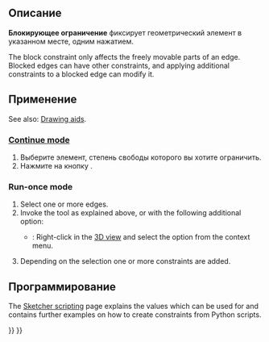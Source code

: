 <languages/>

<div class="mw-translate-fuzzy">
{{Docnav/ru
|[[Sketcher_ConstrainSymmetric/ru|Ограничение симметричности]]
|[[Sketcher_ConstrainLock/ru|Ограничение положения]]
|[[Sketcher_Workbench/ru|Верстак "Sketcher"]]
|IconL=Constraint_Symmetric.svg
|IconR=Sketcher_ConstrainLock.svg‎
|IconC=Workbench_Sketcher.svg
}}
</div>

<div class="mw-translate-fuzzy">
{{GuiCommand/ru
|Name/ru=Ограничение перемещения
|Name=Sketcher_ConstrainBlock
|MenuLocation=Sketch → Ограничения эскиза → Constrain Block
|Workbenches=[[Sketcher_Workbench/ru|Sketcher]]
|Version=0.17
|SeeAlso=[[Sketcher_ConstrainLock/ru|Ограничение положения]]
}}
</div>

<span id="Description"></span>
==Описание==

<div class="mw-translate-fuzzy">
'''Блокирующее ограничение''' фиксирует геометрический элемент в указанном месте, одним нажатием.
</div>

The block constraint only affects the freely movable parts of an edge. Blocked edges can have other constraints, and applying additional constraints to a blocked edge can modify it.

<span id="Usage"></span>
==Применение==

See also: [[Sketcher_Workbench#Drawing_aids|Drawing aids]].

===[[Sketcher_Workbench#Continue_modes|Continue mode]]===

<div class="mw-translate-fuzzy">
# Выберите элемент, степень свободы которого вы хотите ограничить.
# Нажмите на кнопку {{Button|[[File:Sketcher_ConstrainBlock.svg|16px]] [[Sketcher_ConstrainBlock/ru|Ограничение (Привязка)]]}}.
</div>

===Run-once mode===

# Select one or more edges.
# Invoke the tool as explained above, or with the following additional option:
#* {{Version|1.0}}: Right-click in the [[3D_view|3D view]] and select the {{MenuCommand|[[Image:Sketcher_ConstrainBlock.svg|16px]] Constrain block}} option from the context menu.
# Depending on the selection one or more constraints are added.

<span id="Scripting"></span>
==Программирование==

{{Code|code=Sketch.addConstraint(Sketcher.Constraint('Block', Edge))}}

The [[Sketcher_scripting|Sketcher scripting]] page explains the values which can be used for {{incode|Edge}} and contains further examples on how to create constraints from Python scripts.


<div class="mw-translate-fuzzy">
{{Docnav/ru
|[[Sketcher_ConstrainSymmetric/ru|Ограничение симметричности]]
|[[Sketcher_ConstrainLock/ru|Ограничение положения]]
|[[Sketcher_Workbench/ru|Верстак "Sketcher"]]
|IconL=Constraint_Symmetric.svg
|IconR=Sketcher_ConstrainLock.svg‎
|IconC=Workbench_Sketcher.svg
}}
</div>

{{Sketcher_Tools_navi{{#translation:}}}}
{{Userdocnavi{{#translation:}}}}